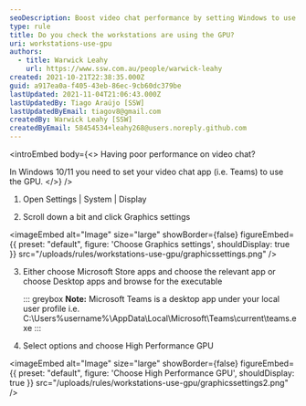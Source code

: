 ```yaml
---
seoDescription: Boost video chat performance by setting Windows to use the GPU, a simple tweak that improves Microsoft Teams and other apps' graphics processing capabilities.
type: rule
title: Do you check the workstations are using the GPU?
uri: workstations-use-gpu
authors:
  - title: Warwick Leahy
    url: https://www.ssw.com.au/people/warwick-leahy
created: 2021-10-21T22:38:35.000Z
guid: a917ea0a-f405-43eb-86ec-9cb60dc379be
lastUpdated: 2021-11-04T21:06:43.000Z
lastUpdatedBy: Tiago Araújo [SSW]
lastUpdatedByEmail: tiagov8@gmail.com
createdBy: Warwick Leahy [SSW]
createdByEmail: 58454534+leahy268@users.noreply.github.com
---
```


<introEmbed
  body={<>
Having poor performance on video chat?

In Windows 10/11 you need to set your video chat app (i.e. Teams) to use the GPU.
  </>}
/>
1. Open Settings | System | Display

2. Scroll down a bit and click Graphics settings

   
<imageEmbed
  alt="Image"
  size="large"
  showBorder={false}
  figureEmbed={{
    preset: "default",
    figure: 'Choose Graphics settings',
    shouldDisplay: true
  }}
  src="/uploads/rules/workstations-use-gpu/graphicssettings.png"
/>

3. Either choose Microsoft Store apps and choose the relevant app or choose Desktop apps and browse for the executable

   ::: greybox
   **Note:** Microsoft Teams is a desktop app under your local user profile i.e. C:\Users%username%\AppData\Local\Microsoft\Teams\current\teams.exe
   :::

4. Select options and choose High Performance GPU

   
<imageEmbed
  alt="Image"
  size="large"
  showBorder={false}
  figureEmbed={{
    preset: "default",
    figure: 'Choose High Performance GPU',
    shouldDisplay: true
  }}
  src="/uploads/rules/workstations-use-gpu/graphicssettings2.png"
/>

